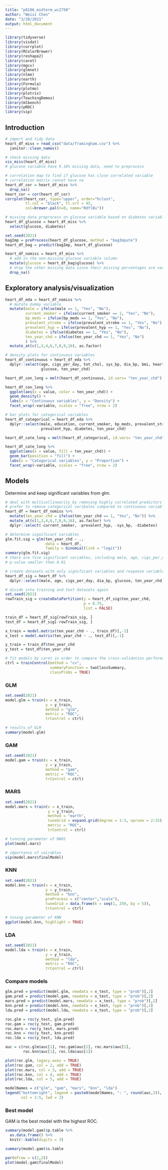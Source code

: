 ```yaml
---
title: "p8106_midterm_wc2750"
author: "Weixi Chen"
date: "3/28/2021"
output: html_document
---
```


```r
library(tidyverse)
library(visdat)
library(corrplot)
library(RColorBrewer)
library(reshape2)
library(caret)
library(mgcv)
library(glmnet)
library(nlme)
library(earth)
library(Formula)
library(plotmo)
library(plotrix)
library(TeachingDemos)
library(mlbench)
library(pROC)
library(vip)
```

## Introduction
```r
# import and tidy data
heart_df_miss = read_csv("data/framingham.csv") %>%
  janitor::clean_names()
```

```r
# check missing data
vis_miss(heart_df_miss)
# glucose variable have 9.16% missing data, need to preprocess
```

```r
# correlation map to find if glucose has close correlated variable
# correlation matrix cannot have na
heart_df_cor = heart_df_miss %>%
  drop_na()
heart_cor = cor(heart_df_cor)
corrplot(heart_cor, type="upper", order="hclust",
         tl.col = "black", tl.srt = 45,
         col=brewer.pal(n=8, name="RdYlBu"))
```

```r
# missing data preprocess on glucose variable based on diabetes variable by bagImp method
heart_df_glucose = heart_df_miss %>%
  select(glucose, diabetes)

set.seed(2021)
bagImp = preProcess(heart_df_glucose, method = "bagImpute")
heart_df_bag = predict(bagImp, heart_df_glucose)
```

```r
heart_df_nomiss = heart_df_miss %>%
  # add in the non-missing glucose variable column
  mutate(glucose = heart_df_bag$glucose) %>%
  # drop the other missing data since their missing percentages are very small
  drop_na()
```

## Exploratory analysis/visualization
```r
heart_df_eda = heart_df_nomiss %>%
  # mutate dummy variable
  mutate(male = ifelse(male == 1, "Yes", "No"),
         current_smoker = ifelse(current_smoker == 1, "Yes", "No"),
         bp_meds = ifelse(bp_meds == 1, "Yes", "No"),
         prevalent_stroke = ifelse(prevalent_stroke == 1, "Yes", "No"),
         prevalent_hyp = ifelse(prevalent_hyp == 1, "Yes", "No"),
         diabetes = ifelse(diabetes == 1, "Yes", "No"),
         ten_year_chd = ifelse(ten_year_chd == 1, "Yes", "No")
         ) %>%
  mutate_at(c(1,3,4,6,7,8,9,16), as.factor)
```

```r
# density plots for continuous variables
heart_df_continuous = heart_df_eda %>%
  dplyr::select(age, cigs_per_day, tot_chol, sys_bp, dia_bp, bmi, heart_rate, 
                glucose, ten_year_chd)

heart_df_con_long = melt(heart_df_continuous, id.vars= "ten_year_chd") 

heart_df_con_long %>%
  ggplot(aes(x = value, color = ten_year_chd)) +
  geom_density() +
  labs(x = "Continuous variables", y = "Density") +
  facet_wrap(~variable, scales = "free", nrow = 2)
```

```r
# bar plots for categorical variables
heart_df_categorical = heart_df_eda %>%
  dplyr::select(male, education, current_smoker, bp_meds, prevalent_stroke, 
                prevalent_hyp, diabetes, ten_year_chd)

heart_df_cate_long = melt(heart_df_categorical, id.vars= "ten_year_chd") 

heart_df_cate_long %>%
  ggplot(aes(x = value, fill = ten_year_chd)) + 
  geom_bar(position = "fill") +
  labs(x = "Categorical variables", y = "Proportion") +
  facet_wrap(~variable, scales = "free", nrow = 2)
```

## Models
Determine and keep significant variables from glm.
```r
# deal with multicollinearity by removing highly correlated predictors (correlation over 50%)
# prefer to remove categorical varibales compared to continuous variables since the later ones have higher statistical power
heart_df = heart_df_nomiss %>%
  mutate(ten_year_chd = ifelse(ten_year_chd == 1, "Yes", "No")) %>%
  mutate_at(c(1,3,4,6,7,8,9,16), as.factor) %>%
  dplyr::select(-current_smoker, -prevalent_hyp, -sys_bp, -diabetes)
```

```r
# determine significant variables
glm.fit.sig = glm(ten_year_chd ~ ., 
                  data = heart_df, 
                  family = binomial(link = "logit"))
summary(glm.fit.sig)
# there are five significant variables, including male, age, cigs_per_day, dia_bp, glucose
# p-value smaller than 0.01
```

```r
# create datasets with only significant variables and response variable
heart_df_sig = heart_df %>%
  dplyr::select(male, age, cigs_per_day, dia_bp, glucose, ten_year_chd)
```

```r
# divide into training and test datasets again
set.seed(2021)
rowTrain_sig = createDataPartition(y = heart_df_sig$ten_year_chd,
                                   p = 0.75,
                                   list = FALSE)

train_df = heart_df_sig[rowTrain_sig, ]
test_df = heart_df_sig[-rowTrain_sig, ]

x_train = model.matrix(ten_year_chd ~ ., train_df)[,-1]
x_test = model.matrix(ten_year_chd ~ ., test_df)[,-1]

y_train = train_df$ten_year_chd
y_test = test_df$ten_year_chd
```

```r
# fit models by caret in order to compare the cross-validation performance with other models, rather than tuning the model
ctrl = trainControl(method = "cv",
                    summaryFunction = twoClassSummary,
                    classProbs = TRUE)
```

### GLM
```r
set.seed(2021)
model.glm = train(x = x_train,
                  y = y_train,
                  method = "glm",
                  metric = "ROC",
                  trControl = ctrl)
```

```r
# results of GLM
summary(model.glm)
```

### GAM
```r
set.seed(2021)
model.gam = train(x = x_train,
                  y = y_train,
                  method = "gam",
                  metric = "ROC",
                  trControl = ctrl)
```

### MARS
```r
set.seed(2021)
model.mars = train(x = x_train,
                   y = y_train,
                   method = "earth",
                   tuneGrid = expand.grid(degree = 1:3, nprune = 2:15),
                   metric = "ROC",
                   trControl = ctrl)
```

```r
# tunning parameter of MARS
plot(model.mars)

# importance of vairables
vip(model.mars$finalModel)
```

### KNN
```r
set.seed(2021)
model.knn = train(x = x_train,
                  y = y_train,
                  method = "knn",
                  preProcess = c("center","scale"),
                  tuneGrid = data.frame(k = seq(1, 250, by = 5)),
                  trControl = ctrl)
```

```r
# tuning parameter of KNN
ggplot(model.knn, highlight = TRUE)
```

### LDA
```r
set.seed(2021)
model.lda = train(x = x_train,
                  y = y_train,
                  method = "lda",
                  metric = "ROC",
                  trControl = ctrl)
```

### Compare models
```r
glm.pred = predict(model.glm, newdata = x_test, type = "prob")[,2]
gam.pred = predict(model.gam, newdata = x_test, type = "prob")[,2]
mars.pred = predict(model.mars, newdata = x_test, type = "prob")[,2]
knn.pred = predict(model.knn, newdata = x_test, type = "prob")[,2]
lda.pred = predict(model.lda, newdata = x_test, type = "prob")[,2]

roc.glm = roc(y_test, glm.pred)
roc.gam = roc(y_test, gam.pred)
roc.mars = roc(y_test, mars.pred)
roc.knn = roc(y_test, knn.pred)
roc.lda = roc(y_test, lda.pred)

auc = c(roc.glm$auc[1], roc.gam$auc[1], roc.mars$auc[1],
        roc.knn$auc[1], roc.lda$auc[1])

plot(roc.glm, legacy.axes = TRUE)
plot(roc.gam, col = 2, add = TRUE)
plot(roc.mars, col = 3, add = TRUE)
plot(roc.knn, col = 4, add = TRUE)
plot(roc.lda, col = 5, add = TRUE)

modelNames = c("glm", "gam", "mars", "knn", "lda")
legend("bottomright", legend = paste0(modelNames, ": ", round(auc,3)),
       col = 1:5, lwd = 2)
```


### Best model
GAM is the best model with the highest ROC.
```r
summary(model.gam)$p.table %>%
  as.data.frame() %>%
  knitr::kable(digits = 3)

summary(model.gam)$s.table

par(mfrow = c(2,2))
plot(model.gam$finalModel)
```
